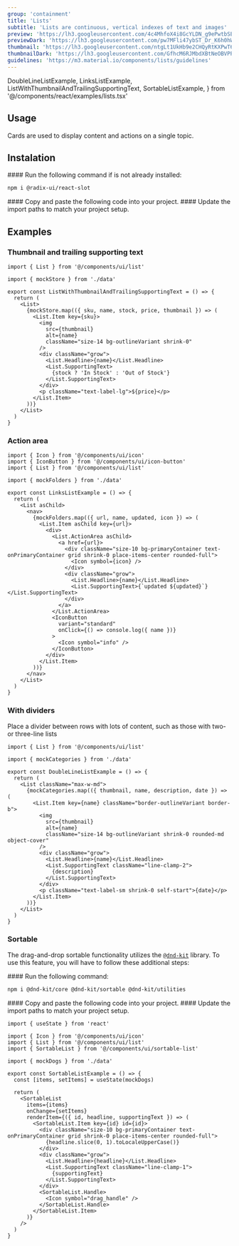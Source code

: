```yaml
---
group: 'containment'
title: 'Lists'
subtitle: 'Lists are continuous, vertical indexes of text and images'
preview: 'https://lh3.googleusercontent.com/4c4MhfoX4i8GcYLDN_g9ePwtbSEy3lNG6OrEnYkOAWmgnGAD0SITydJ-IuNZVhVg2hVoYMwFvN80Ka2yXq2JuxQTDojnJlMTcb5fS-w-Bu-nJusQHa4=s0'
previewDark: 'https://lh3.googleusercontent.com/pw7MFli47ybST_Dr_K6h0hW4wBePQLZUiBMmt8ncWCGQone4Mczmp5T9FnG7xi2M1a7xMRqFweghN-lwORoUnpKf2aaLM6_2_ItU7sfCUBqooSQKvZA=s0'
thumbnail: 'https://lh3.googleusercontent.com/ntgLt1UkHb9e2CHQyRtKXPwT6ebBVfnmaifE1TgIrFMSH_GQCJOrLuBy8YYCzq7u1oxLe-GjoBlpDyBmf3vrIUAjN0A92-lAKBWsGNT_WqJiSijuA4M=w2400'
thumbnailDark: 'https://lh3.googleusercontent.com/GfhcM6RJMbdXBtNeOBVPPoAxkdW0RyXip4oZ5LQn2HvebFkRWNaB5ZdCn3UmSi54sbCe73CoGahl4GXYosWXtdyJjXkVDzRFgY6FvIaSa_GJmPNVsKMN=w2400'
guidelines: 'https://m3.material.io/components/lists/guidelines'
---
```


  DoubleLineListExample,
  LinksListExample,
  ListWithThumbnailAndTrailingSupportingText,
  SortableListExample,
} from '@/components/react/examples/lists.tsx'

## Usage

Cards are used to display content and actions on a single topic.

## Instalation

<Steps>

<Step>
#### Run the following command if is not already installed:

```bash
npm i @radix-ui/react-slot
```

</Step>

<Step>
  #### Copy and paste the following code into your project.
  <ComponentSource name="list" />
</Step>

<Step>
#### Update the import paths to match your project setup.

</Step>

</Steps>

## Examples

### Thumbnail and trailing supporting text

<ComponentContainer>
  <ListWithThumbnailAndTrailingSupportingText slot='preview'/>

```tsx
import { List } from '@/components/ui/list'

import { mockStore } from './data'

export const ListWithThumbnailAndTrailingSupportingText = () => {
  return (
    <List>
      {mockStore.map(({ sku, name, stock, price, thumbnail }) => (
        <List.Item key={sku}>
          <img
            src={thumbnail}
            alt={name}
            className="size-14 bg-outlineVariant shrink-0"
          />
          <div className="grow">
            <List.Headline>{name}</List.Headline>
            <List.SupportingText>
              {stock ? 'In Stock' : 'Out of Stock'}
            </List.SupportingText>
          </div>
          <p className="text-label-lg">${price}</p>
        </List.Item>
      ))}
    </List>
  )
}
```

</ComponentContainer>

### Action area

<ComponentContainer>
  <LinksListExample slot='preview' client:visible/>

```tsx
import { Icon } from '@/components/ui/icon'
import { IconButton } from '@/components/ui/icon-button'
import { List } from '@/components/ui/list'

import { mockFolders } from './data'

export const LinksListExample = () => {
  return (
    <List asChild>
      <nav>
        {mockFolders.map(({ url, name, updated, icon }) => (
          <List.Item asChild key={url}>
            <div>
              <List.ActionArea asChild>
                <a href={url}>
                  <div className="size-10 bg-primaryContainer text-onPrimaryContainer grid shrink-0 place-items-center rounded-full">
                    <Icon symbol={icon} />
                  </div>
                  <div className="grow">
                    <List.Headline>{name}</List.Headline>
                    <List.SupportingText>{`updated ${updated}`}</List.SupportingText>
                  </div>
                </a>
              </List.ActionArea>
              <IconButton
                variant="standard"
                onClick={() => console.log({ name })}
              >
                <Icon symbol="info" />
              </IconButton>
            </div>
          </List.Item>
        ))}
      </nav>
    </List>
  )
}
```

</ComponentContainer>

### With dividers

Place a divider between rows with lots of content, such as those with two- or three-line lists

<ComponentContainer>
  <DoubleLineListExample slot='preview'/>

```tsx
import { List } from '@/components/ui/list'

import { mockCategories } from './data'

export const DoubleLineListExample = () => {
  return (
    <List className="max-w-md">
      {mockCategories.map(({ thumbnail, name, description, date }) => (
        <List.Item key={name} className="border-outlineVariant border-b">
          <img
            src={thumbnail}
            alt={name}
            className="size-14 bg-outlineVariant shrink-0 rounded-md object-cover"
          />
          <div className="grow">
            <List.Headline>{name}</List.Headline>
            <List.SupportingText className="line-clamp-2">
              {description}
            </List.SupportingText>
          </div>
          <p className="text-label-sm shrink-0 self-start">{date}</p>
        </List.Item>
      ))}
    </List>
  )
}
```

</ComponentContainer>

### Sortable

The drag-and-drop sortable functionality utilizes the [`@dnd-kit`](https://github.com/clauderic/dnd-kit) library. To use this feature, you will have to follow these additional steps:

<Steps>

<Step>
#### Run the following command:

```bash
npm i @dnd-kit/core @dnd-kit/sortable @dnd-kit/utilities
```

</Step>

<Step>
  #### Copy and paste the following code into your project.
  <ComponentSource name="sortable-list" />
</Step>

<Step>
#### Update the import paths to match your project setup.

</Step>

</Steps>

<ComponentContainer>
  <SortableListExample slot='preview' client:only/>

```tsx
import { useState } from 'react'

import { Icon } from '@/components/ui/icon'
import { List } from '@/components/ui/list'
import { SortableList } from '@/components/ui/sortable-list'

import { mockDogs } from './data'

export const SortableListExample = () => {
  const [items, setItems] = useState(mockDogs)

  return (
    <SortableList
      items={items}
      onChange={setItems}
      renderItem={({ id, headline, supportingText }) => (
        <SortableList.Item key={id} id={id}>
          <div className="size-10 bg-primaryContainer text-onPrimaryContainer grid shrink-0 place-items-center rounded-full">
            {headline.slice(0, 1).toLocaleUpperCase()}
          </div>
          <div className="grow">
            <List.Headline>{headline}</List.Headline>
            <List.SupportingText className="line-clamp-1">
              {supportingText}
            </List.SupportingText>
          </div>
          <SortableList.Handle>
            <Icon symbol="drag_handle" />
          </SortableList.Handle>
        </SortableList.Item>
      )}
    />
  )
}
```

</ComponentContainer>
